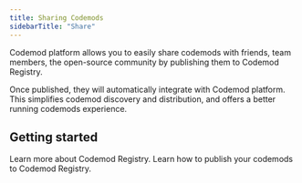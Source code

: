 ```yaml
---
title: Sharing Codemods
sidebarTitle: "Share"
---
```


Codemod platform allows you to easily share codemods with friends, team members, the open-source community by publishing them to Codemod Registry.

Once published, they will automatically integrate with Codemod platform. This simplifies codemod discovery and distribution, and offers a better running codemods experience.

## Getting started

<CardGroup>
  <Card title="Codemod Registry ->" icon="share-nodes" href="/codemod-registry/introduction">
  Learn more about Codemod Registry.
  </Card>
  <Card title="Publishing codemods ->" icon="share-nodes" href="/guides/sharing/publishing-codemods">
  Learn how to publish your codemods to Codemod Registry.
  </Card>
</CardGroup>
